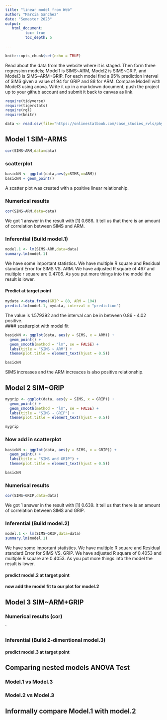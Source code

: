 ```yaml
---
title: "linear model from Web"
author: "Marcia Sanchez"
date: "Semester 2023"
output:
   html_document:
         toc: true
         toc_depth: 5
        
---
```


```r
knitr::opts_chunk$set(echo = TRUE)
```

Read about the data from the website where it is staged.  Then form three regression models; Model1 is SIMS~ARM, Model2 is SIMS~GRIP, and Model3 is SIMS~ARM+GRIP. For each model find a 95% prediction interval of SIMS given a value of 94  for GRIP and 88 for ARM. Compare Model1 with Model3 using anova. Write it up in a markdown document, push the project up to your github account and submit it back to canvas as link. 

 


```r
require(tidyverse)
require(tigerstats)
require(rgl)
require(knitr)

```

```r
data <- read.csv(file="https://onlinestatbook.com/case_studies_rvls/physical_strength/data.txt",sep="",header=TRUE)  

```



## Model 1 SIM~ARMS

```r
cor(SIMS~ARM,data=data)
```

### scatterplot
```r
basicNN <- ggplot(data,aes(y=SIMS,x=ARM))
basicNN + geom_point()
```


A scatter plot was created with a positive linear relationship. 

### Numerical results

```r
cor(SIMS~ARM,data=data)
```

We got 1 answer in the result with [1] 0.686. It tell us that there is an amount of  correlation between SIMS and ARM. 

### Inferential  (Build model.1)

```r
model.1 <- lm(SIMS~ARM,data=data)
summary.lm(model.1)
```

We have some important statistics. We have multiple R square and Residual standard Error for SIMS VS. ARM. We have adjusted R square of 467 and multiple r square are 0.4706. As you put more things into the model the result is lower. 


#### Predict at target point

```r
mydata <-data.frame(GRIP = 88, ARM = 104)
predict.lm(model.1, mydata, interval = "prediction")
```
The value is 1.579392 and the interval can be in between 0.86 - 4.02 positive.  
#### scatterplot with model fit

```r
basicNN <- ggplot(data, aes(y = SIMS, x = ARM)) +
  geom_point() +
  geom_smooth(method = "lm", se = FALSE) +
  labs(title = "SIMS ~ ARM") +
  theme(plot.title = element_text(hjust = 0.5))

basicNN

```

SIMS increases and the ARM increaces is also positive relationship. 

## Model 2 SIM~GRIP

```r
mygrip <- ggplot(data, aes(y = SIMS, x = GRIP)) +
  geom_point() +
  geom_smooth(method = "lm", se = FALSE) +
  labs(title = "SIMS ~ GRIP") +
  theme(plot.title = element_text(hjust = 0.5))

mygrip

```

### Now add in scatterplot
```r
basicNN <- ggplot(data, aes(y = SIMS, x = GRIP)) +
  geom_point() +
  labs(title = "SIMS and GRIP") +
  theme(plot.title = element_text(hjust = 0.5))

basicNN
```

### Numerical results 

```r
cor(SIMS~GRIP,data=data)
```

We got 1 answer in the result with [1] 0.639. It tell us that there is an amount of  correlation between SIMS and GRIP. 

### Inferential  (Build model.2)
  
```r
model.1 <- lm(SIMS~GRIP,data=data)
summary.lm(model.1)
```
We have some important statistics. We have multiple R square and Residual standard Error for SIMS VS. GRIP. We have adjusted R square of 0.4053 and multiple R square are 0.4053. As you put more things into the model the result is lower. 

#### predict model.2 at target point




#### now add the model fit to our plot for model.2
  


## Model 3 SIM~ARM+GRIP

### Numerical results (cor)

`
  
### Inferential  (Build 2-dimentional model.3)

#### predict model.3 at target point
  

## Comparing nested models ANOVA Test

### Model.1 vs Model.3
### Model.2 vs Model.3

## Informally compare Model.1 with model.2

